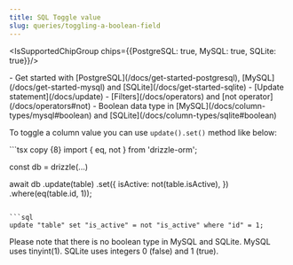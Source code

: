 ```yaml
---
title: SQL Toggle value
slug: queries/toggling-a-boolean-field
---
```


<IsSupportedChipGroup chips={{PostgreSQL: true, MySQL: true, SQLite: true}}/>

<Prerequisites>
- Get started with [PostgreSQL](/docs/get-started-postgresql), [MySQL](/docs/get-started-mysql) and [SQLite](/docs/get-started-sqlite)
- [Update statement](/docs/update)
- [Filters](/docs/operators) and [not operator](/docs/operators#not)
- Boolean data type in [MySQL](/docs/column-types/mysql#boolean) and [SQLite](/docs/column-types/sqlite#boolean)
</Prerequisites>

To toggle a column value you can use `update().set()` method like below:

<Section>
```tsx copy {8}
import { eq, not } from 'drizzle-orm';

const db = drizzle(...)

await db
  .update(table)
  .set({
    isActive: not(table.isActive),
  })
  .where(eq(table.id, 1));
```

```sql
update "table" set "is_active" = not "is_active" where "id" = 1;
```
</Section>

Please note that there is no boolean type in MySQL and SQLite.
MySQL uses tinyint(1).
SQLite uses integers 0 (false) and 1 (true). 
